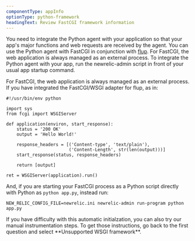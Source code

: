 ```yaml
---
componentType: appInfo
optionType: python-framework
headingText: Review FastCGI framework information
---
```


You need to integrate the Python agent with your application so that your app's major functions and web requests are received by the agent. You can use the Python agent with FastCGI in conjunction with [flup](https://pypi.python.org/pypi/flup). For FastCGI, the web application is always managed as an external process. To integrate the Python agent with your app, run the newrelic-admin script in front of your usual app startup command.


For FastCGI, the web application is always managed as an external process. If you have integrated the FastCGI/WSGI adapter for flup, as in:

```
#!/usr/bin/env python

import sys
from fcgi import WSGIServer

def application(environ, start_response):
    status = '200 OK'
    output = 'Hello World!'

    response_headers = [('Content-type', 'text/plain'),
                        ('Content-Length', str(len(output)))]
    start_response(status, response_headers)

    return [output]

ret = WSGIServer(application).run()
```

And, if you are starting your FastCGI process as a Python script directly with Python as `python app.py`, instead run:

```
NEW_RELIC_CONFIG_FILE=newrelic.ini newrelic-admin run-program python app.py
```

<Callout variant="tip">
  If you have difficulty with this automatic initialzation, you can also try our manual instrumentation steps. To get those instructions, go back to the first question and select **Unsupported WSGI framework**.
</Callout>